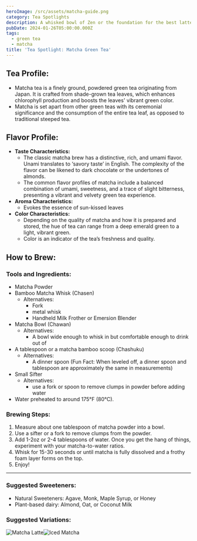 ```yaml
---
heroImage: /src/assets/matcha-guide.png
category: Tea Spotlights
description: A whisked bowl of Zen or the foundation for the best lattes?
pubDate: 2024-01-26T05:00:00.000Z
tags:
  - green tea
  - matcha
title: 'Tea Spotlight: Matcha Green Tea'
---
```


## Tea Profile:

- Matcha tea is a finely ground, powdered green tea originating from Japan. It is crafted from shade-grown tea leaves, which enhances chlorophyll production and boosts the leaves' vibrant green color.
- Matcha is set apart from other green teas with its ceremonial significance and the consumption of the entire tea leaf, as opposed to traditional steeped tea.

## Flavor Profile:

- **Taste Characteristics:**
  - The classic matcha brew has a distinctive, rich, and umami flavor. Unami translates to ‘savory taste’ in English. The complexity of the flavor can be likened to dark chocolate or the undertones of almonds.
  - The common flavor profiles of matcha include a balanced combination of umami, sweetness, and a trace of slight bitterness, presenting a vibrant and velvety green tea experience.
- **Aroma Characteristics:**
  - Evokes the essence of sun-kissed leaves
- **Color Characteristics:**
  - Depending on the quality of matcha and how it is prepared and stored, the hue of tea can range from a deep emerald green to a light, vibrant green.
  - Color is an indicator of the tea’s freshness and quality.

## How to Brew:

### Tools and Ingredients:

- Matcha Powder
- Bamboo Matcha Whisk (Chasen)
  - Alternatives:
    - Fork
    - metal whisk
    - Handheld Milk Frother or Emersion Blender
- Matcha Bowl (Chawan)
  - Alternatives:
    - A bowl wide enough to whisk in but comfortable enough to drink out of
- A tablespoon or a matcha bamboo scoop (Chashuku)
  - Alternatives:
    - A dinner spoon (Fun Fact: When leveled off, a dinner spoon and tablespoon are approximately the same in measurements)
- Small Sifter
  - Alternatives:
    - use a fork or spoon to remove clumps in powder before adding water
- Water preheated to around 175°F (80°C).

### Brewing Steps:

1. Measure about one tablespoon of matcha powder into a bowl.
2. Use a sifter or a fork to remove clumps from the powder.
3. Add 1-2oz or 2-4 tablespoons of water. Once you get the hang of things, experiment with your matcha-to-water ratios.
4. Whisk for 15-30 seconds or until matcha is fully dissolved and a frothy foam layer forms on the top.
5. Enjoy!

---

### Suggested Sweeteners:

- Natural Sweeteners: Agave, Monk, Maple Syrup, or Honey
- Plant-based dairy: Almond, Oat, or Coconut Milk

### Suggested Variations:

![Matcha Latte](/src/assets/matcha-variation1.png)![Iced Matcha](/src/assets/matcha-variation2.png)
